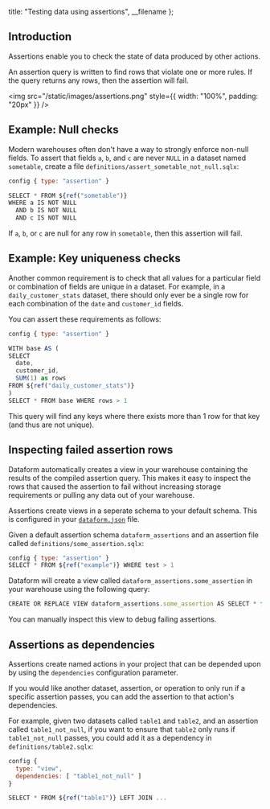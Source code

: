 
  title: "Testing data using assertions",
  __filename
};


## Introduction

Assertions enable you to check the state of data produced by other actions.

An assertion query is written to find rows that violate one or more rules. If the query returns any rows, then the assertion will fail.

<img src="/static/images/assertions.png" style={{ width: "100%", padding: "20px" }} />

## Example: Null checks

Modern warehouses often don't have a way to strongly enforce non-null fields.
To assert that fields `a`, `b`, and `c` are never `NULL` in a dataset named `sometable`, create a file `definitions/assert_sometable_not_null.sqlx`:

```js
config { type: "assertion" }

SELECT * FROM ${ref("sometable")}
WHERE a IS NOT NULL
  AND b IS NOT NULL
  AND c IS NOT NULL
```

If `a`, `b`, or `c` are null for any row in `sometable`, then this assertion will fail.

## Example: Key uniqueness checks

Another common requirement is to check that all values for a particular field or combination of fields are unique in a dataset.
For example, in a `daily_customer_stats` dataset, there should only ever be a single row for each combination of the `date` and `customer_id` fields.

You can assert these requirements as follows:

```js
config { type: "assertion" }

WITH base AS (
SELECT
  date,
  customer_id,
  SUM(1) as rows
FROM ${ref("daily_customer_stats")}
)
SELECT * FROM base WHERE rows > 1
```

This query will find any keys where there exists more than 1 row for that key (and thus are not unique).

## Inspecting failed assertion rows

Dataform automatically creates a view in your warehouse containing the results of the compiled assertion query.
This makes it easy to inspect the rows that caused the assertion to fail without increasing storage requirements or pulling any data out of your warehouse.

Assertions create views in a seperate schema to your default schema. This is configured in your [`dataform.json`](/guides/configuration) file.

Given a default assertion schema `dataform_assertions` and an assertion file called `definitions/some_assertion.sqlx`:

```js
config { type: "assertion" }
SELECT * FROM ${ref("example")} WHERE test > 1
```

Dataform will create a view called `dataform_assertions.some_assertion` in your warehouse using the following query:

```js
CREATE OR REPLACE VIEW dataform_assertions.some_assertion AS SELECT * from dataform.example WHERE test > 1
```

You can manually inspect this view to debug failing assertions.

## Assertions as dependencies

Assertions create named actions in your project that can be depended upon by using the `dependencies` configuration parameter.

If you would like another dataset, assertion, or operation to only run if a specific assertion passes, you can add the assertion to that action's dependencies.

For example, given two datasets called `table1` and `table2`, and an assertion called `table1_not_null`, if you want to ensure that `table2` only
runs if `table1_not_null` passes, you could add it as a dependency in `definitions/table2.sqlx`:

```js
config {
  type: "view",
  dependencies: [ "table1_not_null" ]
}

SELECT * FROM ${ref("table1")} LEFT JOIN ...
```
